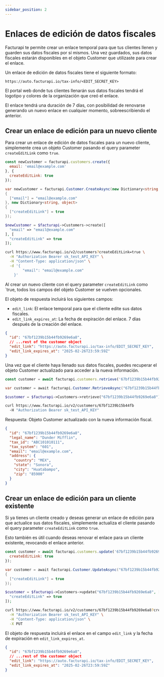```yaml
---
sidebar_position: 2
---
```



# Enlaces de edición de datos fiscales

Facturapi te permite crear un enlace temporal para que tus clientes llenen y
guarden sus datos fiscales por sí mismos. Una vez guardados, sus datos fiscales
estarán disponibles en el objeto Customer que utilizaste para crear el enlace.

Un enlace de edición de datos fiscales tiene el siguiente formato:

```
https://auto.facturapi.io/tax-info/<EDIT_SECRET_KEY>
```

El portal web donde tus clientes llenarán sus datos fiscales tendrá el
logotipo y colores de la organización que creó el enlace.

El enlace tendrá una duración de 7 días, con posibilidad de renovarse generando
un nuevo enlace en cualquier momento, sobreescribiendo el anterior.

## Crear un enlace de edición para un nuevo cliente

Para crear un enlace de edición de datos fiscales para un nuevo cliente, simplemente
crea un objeto Customer pasando el query parameter `createEditLink` como `true`.

<Tabs groupId="codeExamples">
<TabItem value="js" label="Node.js" default>

```javascript
const newCustomer = facturapi.customers.create({
  email: 'email@example.com'
}, {
  createEditLink: true
});
```

</TabItem>
<TabItem value="cs" label="C#">

```csharp
var newCustomer = facturapi.Customer.CreateAsync(new Dictionary<string, object>
{
  ["email"] = "email@example.com"
}, new Dictionary<string, object>
{
  ["createEditLink"] = true
});
```

</TabItem>
<TabItem value="php" label="PHP">

```php
$newCustomer = $facturapi->Customers->create([
  "email" => "email@example.com"
], [
  "createEditLink" => true
]);
```

</TabItem>
<TabItem value="curl" label="cURL">

```bash
curl https://www.facturapi.io/v2/customers?createEditLink=true \
  -H "Authorization Bearer sk_test_API_KEY" \
  -H "Content-Type: application/json" \
  -d '{
        "email": "email@example.com"
    }'
```

</TabItem>
</Tabs>

Al crear un nuevo cliente con el query parameter `createEditLink` como `true, todos los campos del objeto Customer se vuelven opcionales.

El objeto de respuesta incluirá los siguientes campos:

- `edit_link`: El enlace temporal para que el cliente edite sus datos fiscales.
- `edit_link_expires_at`: La fecha de expiración del enlace. 7 días después de la creación del enlace.

```json
{
  "id": "67bf1239b15b44fb9269e6a8",
  // ...rest of the customer object
  "edit_link": "https://auto.facturapi.io/tax-info/EDIT_SECRET_KEY",
  "edit_link_expires_at": "2025-02-26T23:59:59Z"
}
```

Una vez que el cliente haya llenado sus datos fiscales, puedes recuperar el objeto Customer actualizado para acceder a la nueva información.

<Tabs groupId="codeExamples">
<TabItem value="js" label="Node.js" default>

```javascript
const customer = await facturapi.customers.retrieve('67bf1239b15b44fb9269e6a8');
```

</TabItem>
<TabItem value="cs" label="C#">

```csharp
var customer = await facturapi.Customer.RetrieveAsync("67bf1239b15b44fb9269e6a8");
```

</TabItem>
<TabItem value="php" label="PHP">

```php
$customer = $facturapi->Customers->retrieve("67bf1239b15b44fb9269e6a8");
```

</TabItem>
<TabItem value="curl" label="cURL">

```bash
curl https://www.facturapi.io/v2/customers/67bf1239b15b44fb
  -H "Authorization Bearer sk_test_API_KEY"
```

</TabItem>
</Tabs>

Respuesta: Objeto Customer actualizado con la nueva información fiscal.

```json
{
  "id": "67bf1239b15b44fb9269e6a8",
  "legal_name": "Dunder Mifflin",
  "tax_id": "ABC101010111",
  "tax_system": "601",
  "email": "email@example.com",
  "address": {
    "country": "MEX",
    "state": "Sonora",
    "city": "Huatabampo",
    "zip": "85900"
  }
}
```

## Crear un enlace de edición para un cliente existente

Si ya tienes un cliente creado y deseas generar un enlace de edición para que
actualice sus datos fiscales, simplemente actualiza el cliente pasando el query
parameter `createEditLink` como `true`.

Esto también es útil cuando deseas renovar el enlace para un cliente existente,
revocando el enlace anterior.

<Tabs groupId="codeExamples">
<TabItem value="js" label="Node.js" default>

```javascript
const customer = await facturapi.customers.update('67bf1239b15b44fb9269e6a8', {}, {
  createEditLink: true
});
```

</TabItem>
<TabItem value="cs" label="C#">

```csharp
var customer = await facturapi.Customer.UpdateAsync("67bf1239b15b44fb9269e6a8", new Dictionary<string, object>(), new Dictionary<string, object>
{
  ["createEditLink"] = true
});
```

</TabItem>
<TabItem value="php" label="PHP">

```php
$customer = $facturapi->Customers->update("67bf1239b15b44fb9269e6a8", [], [
  "createEditLink" => true
]);
```

</TabItem>
<TabItem value="curl" label="cURL">

```bash
curl https://www.facturapi.io/v2/customers/67bf1239b15b44fb9269e6a8?createEditLink=true \
  -H "Authorization Bearer sk_test_API_KEY" \
  -H "Content-Type: application/json" \
  -X PUT
```

</TabItem>
</Tabs>

El objeto de respuesta incluirá el enlace en el campo `edit_link` y la fecha de expiración en `edit_link_expires_at`.

```json
{
  "id": "67bf1239b15b44fb9269e6a8",
  // ...rest of the customer object
  "edit_link": "https://auto.facturapi.io/tax-info/EDIT_SECRET_KEY",
  "edit_link_expires_at": "2025-02-26T23:59:59Z"
}
```